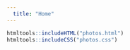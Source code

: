 ```yaml
---
  title: "Home"
---
```

  
```r
htmltools::includeHTML("photos.html")
htmltools::includeCSS("photos.css")
```